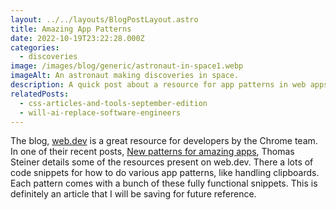 ```yaml
---
layout: ../../layouts/BlogPostLayout.astro
title: Amazing App Patterns
date: 2022-10-19T23:22:28.000Z
categories:
  - discoveries
image: /images/blog/generic/astronaut-in-space1.webp
imageAlt: An astronaut making discoveries in space.
description: A quick post about a resource for app patterns in web apps.
relatedPosts:
  - css-articles-and-tools-september-edition
  - will-ai-replace-software-engineers
---
```


The blog, [web.dev](https://web.dev/) is a great resource for developers by
the Chrome team. In one of their recent posts,
[New patterns for amazing apps](https://web.dev/blog/new-patterns-for-amazing-apps?hl=en),
Thomas Steiner details some of the resources present on web.dev. There a lots of
code snippets for how to do various app patterns, like handling clipboards.
Each pattern comes with a bunch of these fully functional snippets. This is definitely
an article that I will be saving for future reference.

<RandomSupport />
